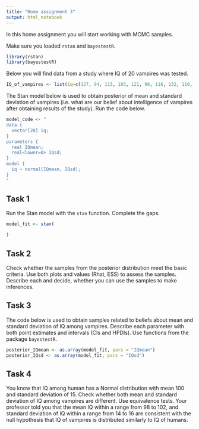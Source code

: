 ```yaml
---
title: "Home assignment 3"
output: html_notebook
---
```


In this home assignment you will start working with MCMC samples.

Make sure you loaded `rstan` and `bayestestR`.

```r
library(rstan)
library(bayestestR)
```


Below you will find data from a study where IQ of 20 vampires was tested. 

```r
IQ_of_vampires <- list(iq=c(127, 94, 113, 103, 121, 99, 116, 132, 119, 87, 87, 117, 100, 114, 119, 151, 110, 101, 101, 117))
```

The Stan model below is used to obtain posterior of mean and standard deviation of vampires (i.e. what are our belief about intelligence of vampires after obtaining results of the study). Run the code below. 

```r
model_code <- "
data {
  vector[20] iq;
}
parameters {
  real IQmean;
  real<lower=0> IQsd;
}
model {
  iq ~ normal(IQmean, IQsd);
}
"
```

## Task 1

Run the Stan model with the `stan` function. Complete the gaps.

```r
model_fit <- stan(

)
```

## Task 2

Check whether the samples from the posterior distribution meet the basic criteria. Use both plots and values (Rhat, ESS) to assess the samples. Describe each and decide, whether you can use the samples to make inferences.

## Task 3

The code below is used to obtain samples related to beliefs about mean and standard deviation of IQ among vampires. Describe each parameter with both point estimates and intervals (CIs and HPDIs). Use functions from the package `bayestestR`.
```r
posterior_IQmean <- as.array(model_fit, pars = "IQmean")
posterior_IQsd <- as.array(model_fit, pars = "IQsd")
```

## Task 4

You know that IQ among human has a Normal distribution with mean 100 and standard deviation of 15. Check whether both mean and standard deviation of IQ among vampires are different. 
Use equivalence tests. Your professor told you that the mean IQ within a range from 98 to 102, and standard deviation of IQ within a range from 14 to 16 are consistent with the null hypothesis that IQ of vampires is distributed similarly to IQ of humans.


